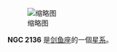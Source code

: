 {{NGCInfoBox|NGCID=NGC 2136|發現者=詹姆士·丹露帕|發現日期=1826年9月24日|其他編號=ESO 57-SC48|曆元=J2000.0|赤經=5時52分58.5秒
|赤緯=-69°29'33"|星座=剑鱼座|星體=星系|星等=10.5|表面亮度=|藍等=}}
[[File:NGC_2136_DSS.jpg|缩略图]]

'''NGC 2136''' 是[[剑鱼座|剑鱼座]]的一個[[星系|星系]]。

{{NGCReference|2136}}
{{Catalogs|NGC=2136}}